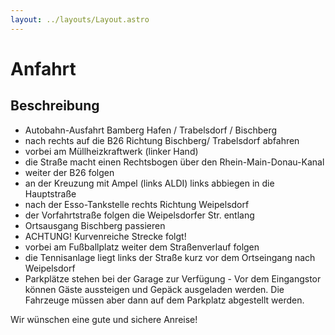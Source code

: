 ```yaml
---
layout: ../layouts/Layout.astro
---
```


# Anfahrt

<Directions />

## Beschreibung

* Autobahn-Ausfahrt Bamberg Hafen / Trabelsdorf / Bischberg
* nach rechts auf die B26 Richtung Bischberg/ Trabelsdorf abfahren
* vorbei am Müllheizkraftwerk (linker Hand)
* die Straße macht einen Rechtsbogen über den Rhein-Main-Donau-Kanal
* weiter der B26 folgen
* an der Kreuzung mit Ampel (links ALDI) links abbiegen in die Hauptstraße
* nach der Esso-Tankstelle rechts Richtung Weipelsdorf
* der Vorfahrtstraße folgen die Weipelsdorfer Str. entlang
* Ortsausgang Bischberg passieren
* ACHTUNG! Kurvenreiche Strecke folgt!
* vorbei am Fußballplatz weiter dem Straßenverlauf folgen
* die Tennisanlage liegt links der Straße kurz vor dem Ortseingang nach Weipelsdorf
* Parkplätze stehen bei der Garage zur Verfügung - Vor dem Eingangstor können Gäste aussteigen und Gepäck ausgeladen werden.
  Die Fahrzeuge müssen aber dann auf dem Parkplatz abgestellt werden.

Wir wünschen eine gute und sichere Anreise!
